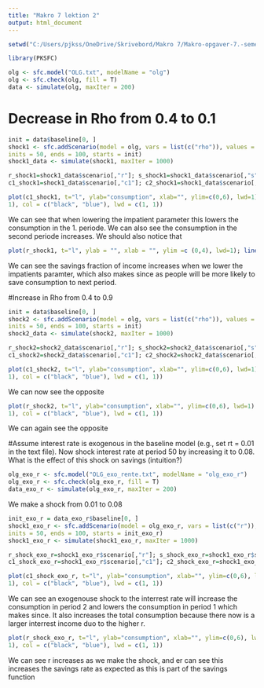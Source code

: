 ```yaml
---
title: "Makro 7 lektion 2"
output: html_document
---
```


```r
setwd("C:/Users/pjkss/OneDrive/Skrivebord/Makro 7/Makro-opgaver-7.-semester")

library(PKSFC)

olg <- sfc.model("OLG.txt", modelName = "olg")
olg <- sfc.check(olg, fill = T)
data <- simulate(olg, maxIter = 200)

```
# Decrease in Rho from 0.4 to 0.1

```r
init = data$baseline[0, ]
shock1 <- sfc.addScenario(model = olg, vars = list(c("rho")), values = list(c(0.1)),
inits = 50, ends = 100, starts = init)
shock1_data <- simulate(shock1, maxIter = 1000)

r_shock1=shock1_data$scenario[,"r"]; s_shock1=shock1_data$scenario[,"s"]
c1_shock1=shock1_data$scenario[,"c1"]; c2_shock1=shock1_data$scenario[,"c2"]

plot(c1_shock1, t="l", ylab="consumption", xlab="", ylim=c(0,6), lwd=1) ;lines(c2_shock1, t="l", col="blue", lwd=1) ;legend(x = "bottomright", legend = c("c1 young", "c2 old"), lty = c(1,
1), col = c("black", "blue"), lwd = c(1, 1))
```

We can see that when lowering the impatient parameter this lowers the consumption in the 1. periode. We can also see the consumption in the second periode increases. We should also notice that 

```r
plot(r_shock1, t="l", ylab = "", xlab = "", ylim =c (0,4), lwd=1); lines(s_shock1, t="l", col="blue", lwd=1); legend(x = "bottomright", legend = c("r_shock1", "s_shock1"), lty = c(1,1), col = c("black", "blue"), lwd = c(1, 1))
```
We can see the savings fraction of income increases when we lower the impatients paramter, which also makes since as people will be more likely to save consumption to next period. 


#Increase in Rho from 0.4 to 0.9

```r
init = data$baseline[0, ]
shock2 <- sfc.addScenario(model = olg, vars = list(c("rho")), values = list(c(0.9)),
inits = 50, ends = 100, starts = init)
shock2_data <- simulate(shock2, maxIter = 1000)
```


```r
r_shock2=shock2_data$scenario[,"r"]; s_shock2=shock2_data$scenario[,"s"]
c1_shock2=shock2_data$scenario[,"c1"]; c2_shock2=shock2_data$scenario[,"c2"]

plot(c1_shock2, t="l", ylab="consumption", xlab="", ylim=c(0,6), lwd=1) ;lines(c2_shock2, t="l", col="blue", lwd=1) ;legend(x = "bottomright", legend = c("c1 young", "c2 old"), lty = c(1,
1), col = c("black", "blue"), lwd = c(1, 1))
```
We can now see the opposite 


```r
plot(r_shock2, t="l", ylab="consumption", xlab="", ylim=c(0,6), lwd=1) ;lines(s_shock2, t="l", col="blue", lwd=1) ;legend(x = "bottomright", legend = c("r_shock", "s_shock"), lty = c(1,
1), col = c("black", "blue"), lwd = c(1, 1))
```
We can again see the opposite 


#Assume interest rate is exogenous in the baseline model (e.g., set rt = 0.01 in the text file). Now shock interest rate at period 50 by increasing it to 0.08. What is the effect of this shock on savings (intuition?)

```r
olg_exo_r <- sfc.model("OLG_exo_rente.txt", modelName = "olg_exo_r")
olg_exo_r <- sfc.check(olg_exo_r, fill = T)
data_exo_r <- simulate(olg_exo_r, maxIter = 200)
```


We make a shock from 0.01 to 0.08

```r
init_exo_r = data_exo_r$baseline[0, ]
shock1_exo_r <- sfc.addScenario(model = olg_exo_r, vars = list(c("r")), values = list(c(0.8)),
inits = 50, ends = 100, starts = init_exo_r)
shock1_exo_r <- simulate(shock1_exo_r, maxIter = 1000)
```


```r
r_shock_exo_r=shock1_exo_r$scenario[,"r"]; s_shock_exo_r=shock1_exo_r$scenario[,"s"]
c1_shock_exo_r=shock1_exo_r$scenario[,"c1"]; c2_shock_exo_r=shock1_exo_r$scenario[,"c2"]

plot(c1_shock_exo_r, t="l", ylab="consumption", xlab="", ylim=c(0,6), lwd=1) ;lines(c2_shock_exo_r, t="l", col="blue", lwd=1) ;legend(x = "bottomright", legend = c("c1 young", "c2 old"), lty = c(1,
1), col = c("black", "blue"), lwd = c(1, 1))
```
We can see an exogenouse shock to the interrest rate will increase the consumption in period 2 and lowers the consumption in period 1 which makes since. It also increases the total consumption because there now is a larger interrest income duo to the higher r. 


```r
plot(r_shock_exo_r, t="l", ylab="consumption", xlab="", ylim=c(0,6), lwd=1) ;lines(s_shock_exo_r, t="l", col="blue", lwd=1) ;legend(x = "bottomright", legend = c("r_shock", "s_shock"), lty = c(1,
1), col = c("black", "blue"), lwd = c(1, 1))
```
We can see r increases as we make the shock, and er can see this increases the savings rate as expected as this is part of the savings function 
